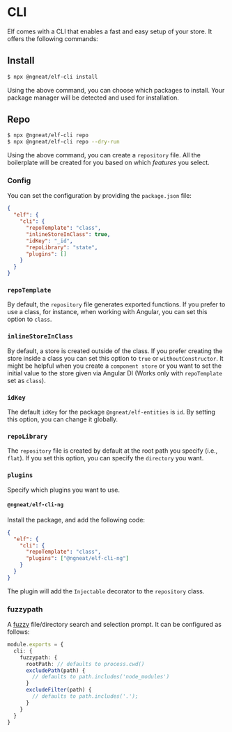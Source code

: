 # CLI

Elf comes with a CLI that enables a fast and easy setup of your store. It offers the following commands:

## Install

```bash
$ npx @ngneat/elf-cli install
```

Using the above command, you can choose which packages to install. Your package manager will be detected and used for installation.

## Repo

```bash
$ npx @ngneat/elf-cli repo
$ npx @ngneat/elf-cli repo --dry-run
```

Using the above command, you can create a `repository` file. All the boilerplate will be created for you based on which _features_ you select.

### Config

You can set the configuration by providing the `package.json` file:

```json title="package.json"
{
  "elf": {
    "cli": {
      "repoTemplate": "class",
      "inlineStoreInClass": true,
      "idKey": "_id",
      "repoLibrary": "state",
      "plugins": []
    }
  }
}
```

### `repoTemplate`

By default, the `repository` file generates exported functions. If you prefer to use a class, for instance, when working with Angular, you can set this option to `class`.

### `inlineStoreInClass`

By default, a store is created outside of the class. If you prefer creating the store inside a class you can set this option to `true` or `withoutConstructor`. It might be helpful when you create a `component store` or you want to set the initial value to the store given via Angular DI (Works only with `repoTemplate` set as `class`).

### `idKey`

The default `idKey` for the package `@ngneat/elf-entities` is `id`. By setting this option, you can change it globally.

### `repoLibrary`

The `repository` file is created by default at the root path you specify (i.e., `flat`). If you set this option, you can specify the `directory` you want.

### `plugins`

Specify which plugins you want to use.

#### `@ngneat/elf-cli-ng`

Install the package, and add the following code:

```json title="package.json"
{
  "elf": {
    "cli": {
      "repoTemplate": "class",
      "plugins": ["@ngneat/elf-cli-ng"]
    }
  }
}
```

The plugin will add the `Injectable` decorator to the `repository` class.

### fuzzypath

A [fuzzy](https://github.com/adelsz/inquirer-fuzzy-path) file/directory search and selection prompt. It can be configured as follows:

```ts title="elf.config.js"
module.exports = {
  cli: {
    fuzzypath: {
      rootPath: // defaults to process.cwd()
      excludePath(path) {
        // defaults to path.includes('node_modules')
      }
      excludeFilter(path) {
        // defaults to path.includes('.');
      }
    }
  }
}
```

